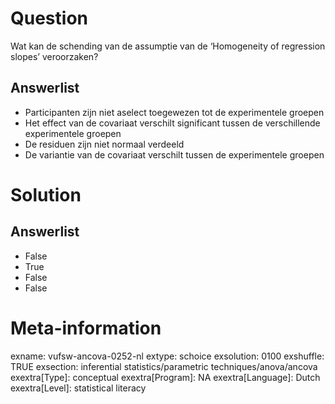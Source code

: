 Question
========
Wat kan de schending van de assumptie van de 'Homogeneity of regression
slopes' veroorzaken?

Answerlist
----------
* Participanten zijn niet aselect toegewezen tot de experimentele groepen
* Het effect van de covariaat verschilt significant tussen de
  verschillende experimentele groepen
* De residuen zijn niet normaal verdeeld
* De variantie van de covariaat verschilt tussen de experimentele groepen

Solution
========










Answerlist
----------
* False
* True
* False
* False

Meta-information
================
exname: vufsw-ancova-0252-nl
extype: schoice
exsolution: 0100
exshuffle: TRUE
exsection: inferential statistics/parametric techniques/anova/ancova
exextra[Type]: conceptual
exextra[Program]: NA
exextra[Language]: Dutch
exextra[Level]: statistical literacy

